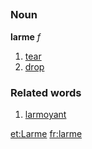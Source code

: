 =={{fr}}==
===Noun===
'''larme''' ''f''
# [[tear]]
# [[drop]]

===Related words===
# [[larmoyant]]

[[et:Larme]]
[[fr:larme]]